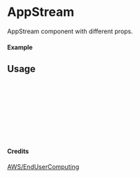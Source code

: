 
<Meta of={AppStream} title="AWS/EndUserComputing/AppStream" />

# AppStream

AppStream component with different props.

#### Example

<Canvas of={AppStream.Primary} />

## Usage

```ts
import { AppStream } from "yadl-ui";

const Example = () => {
  return (
      <AppStream />
  );
};

export default Example;
```

#### Credits
[AWS/EndUserComputing](https://aws-icons.com/)
